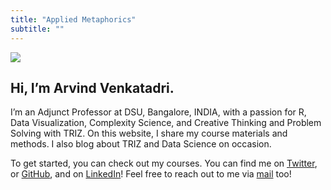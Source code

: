 ```yaml
---
title: "Applied Metaphorics"
subtitle: ""
---
```


::: grid
::: g-col-6
![](content/materials/images/avatar.jpg)
:::

::: g-col-6
# Hi, I'm Arvind Venkatadri.

I'm an Adjunct Professor at DSU, Bangalore, INDIA, with a passion for R,
Data Visualization, Complexity Science, and Creative Thinking and
Problem Solving with TRIZ. On this website, I share my course materials
and methods. I also blog about TRIZ and Data Science on occasion.

To get started, you can check out my courses. You can find me on
[Twitter](https://twitter.com/arvind_v), or
[GitHub](https://github.com/arvindvenkatadri), and on
[LinkedIn](https://www.linkedin.com/in/arvindvenkatadri)! Feel free to
reach out to me via [mail](mailto:arvind.venkatadri@gmail.com) too!
:::
:::
